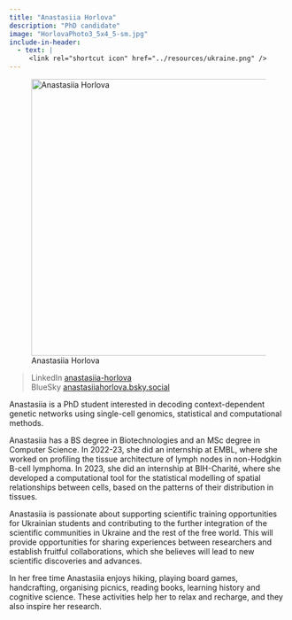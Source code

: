 ```yaml
---
title: "Anastasiia Horlova"
description: "PhD candidate"
image: "HorlovaPhoto3_5x4_5-sm.jpg"
include-in-header:
  - text: |
     <link rel="shortcut icon" href="../resources/ukraine.png" />
---
```


![Anastasiia Horlova](HorlovaPhoto3_5x4_5.jpg){width=500 fig-align="center"}

>LinkedIn [anastasiia-horlova](https://www.linkedin.com/in/anastsiia-horlova/) \
>BlueSky [anastasiiahorlova.bsky.social](https://bsky.app/profile/anastasiiahorlova.bsky.social)

Anastasiia is a PhD student interested in decoding context-dependent genetic networks using single-cell genomics, statistical and computational methods.

Anastasiia has a BS degree in Biotechnologies and an MSc degree in Computer Science. In 2022-23, she did an internship at EMBL, where she worked on profiling the tissue architecture of lymph nodes in non-Hodgkin B-cell lymphoma. In 2023, she did an internship at BIH-Charité, where she developed a computational tool for the statistical modelling of spatial relationships between cells, based on the patterns of their distribution in tissues.

Anastasiia is passionate about supporting scientific training opportunities for Ukrainian students and contributing to the further integration of the scientific communities in Ukraine and the rest of the free world. This will provide opportunities for sharing experiences between researchers and establish fruitful collaborations, which she believes will lead to new scientific discoveries and advances.

In her free time Anastasiia enjoys hiking, playing board games, handcrafting, organising picnics, reading books, learning history and cognitive science. These activities help her to relax and recharge, and they also inspire her research. 
 
